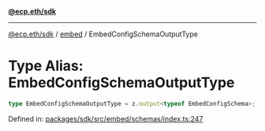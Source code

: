 [**@ecp.eth/sdk**](../../index.mdx)

***

[@ecp.eth/sdk](/sdk-reference/index.mdx) / [embed](/sdk-reference/embed/index.mdx) / EmbedConfigSchemaOutputType

# Type Alias: EmbedConfigSchemaOutputType

```ts
type EmbedConfigSchemaOutputType = z.output<typeof EmbedConfigSchema>;
```

Defined in: [packages/sdk/src/embed/schemas/index.ts:247](https://github.com/ecp-eth/comments-monorepo/blob/main/packages/sdk/src/embed/schemas/index.ts#L247)
